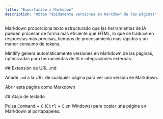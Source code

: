 ```yaml
---
title: "Exportación a Markdown"
description: "Obtén rápidamente versiones en Markdown de las páginas"
---
```



Markdown proporciona texto estructurado que las herramientas de IA pueden procesar de forma más eficiente que HTML, lo que se traduce en respuestas más precisas, tiempos de procesamiento más rápidos y un menor consumo de tokens.

Mintlify genera automáticamente versiones en Markdown de las páginas, optimizadas para herramientas de IA e integraciones externas.


<div id="md-url-extension">
  ## Extensión de URL .md
</div>

Añade `.md` a la URL de cualquier página para ver una versión en Markdown.

<PreviewButton href="https://mintlify.com/docs/ai/markdown-export.md">Abrir esta página como Markdown</PreviewButton>

<div id="keyboard-shortcut">
  ## Atajo de teclado
</div>

Pulsa <kbd>Command</kbd> + <kbd>C</kbd> (<kbd>Ctrl</kbd> + <kbd>C</kbd> en Windows) para copiar una página en Markdown al portapapeles.